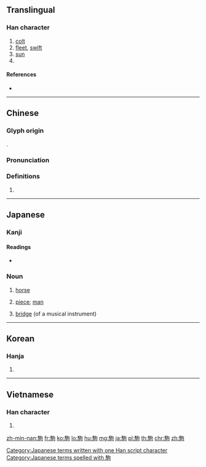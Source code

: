 {{character info/new}}
{{also|驹}}
==Translingual==

===Han character===
{{Han char|rn=187|rad=馬|as=05|sn=15|four=77320|canj=SFPR|ids=⿰馬句}}

# [[colt]]
# [[fleet]], [[swift]]
# [[sun]]
# {{surname|lang=zh}}

====References====
* {{Han ref|kx=1436.050|dkj=44663|dj=1960.300|hdz=74549.020|uh=99D2|ud=39378|bh=BE73|bd=48755}}

----

==Chinese==
{{zh-forms|s=驹}}

===Glyph origin===
{{Han etym}}
{{Han compound|馬|句|c1=s|c2=p|t1=horse|ls=psc}}.

===Pronunciation===
{{zh-pron
|m=jū
|c=keoi1
|h=pfs=
|md=
|mn=ku
|w=
|mc=y
|oc=y
|cat=n
}}

===Definitions===
{{zh-hanzi}}

# {{rfdef|lang=zh}}

----

==Japanese==

===Kanji===
{{ja-kanji|grade=c|rs=馬05}}

====Readings====
* {{ja-readings|on=[[く]] (ku)|kun=[[こま]] (koma)}}

===Noun===
{{ja-noun|こま}}

# {{lb|ja|rare|sort=こま}} [[horse]]
# {{lb|ja|shogi|chess|sort=こま}} [[piece]]; [[man]]
# [[bridge]] (of a musical instrument)

[[Category:Japanese terms written with one Han script character]]
[[Category:Japanese terms spelled with 駒]]

----

==Korean==

===Hanja===
{{ko-hanja|hangeul=구|eumhun=|rv=gu|mr=ku|y=kwu}}

# {{defn|lang=ko|sort=馬05}}

----

==Vietnamese==

===Han character===
{{vi-hantu|[[câu]]|rs=馬05}}

# {{defn|lang=vi|sort=馬05}}

[[zh-min-nan:駒]]
[[fr:駒]]
[[ko:駒]]
[[lo:駒]]
[[hu:駒]]
[[mg:駒]]
[[ja:駒]]
[[pl:駒]]
[[th:駒]]
[[chr:駒]]
[[zh:駒]]